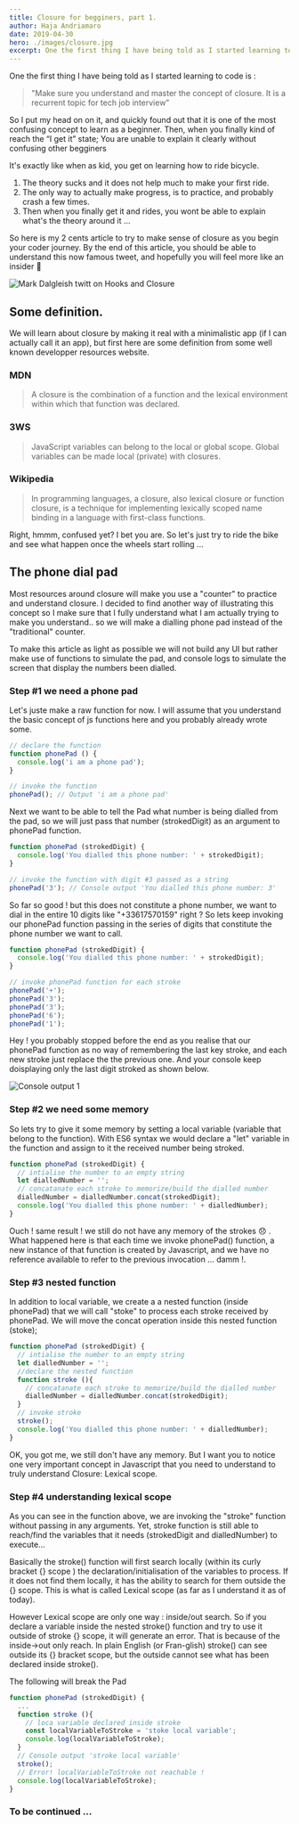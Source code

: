 ```yaml
---
title: Closure for begginers, part 1.
author: Haja Andriamaro
date: 2019-04-30
hero: ./images/closure.jpg
excerpt: One the first thing I have being told as I started learning to code is
---
```


One the first thing I have being told as I started learning to code is : 
> "Make sure you understand and master the concept of closure. It is a recurrent topic for tech job interview"

So I put my head on on it, and quickly found out that it is one of the most confusing concept to learn as a beginner. Then, when  you finally kind of reach the “I get it” state; You are unable to explain it clearly without confusing other begginers

It's exactly like when as kid, you get on learning how to ride bicycle. 

1. The theory sucks and it does not help much to make your first ride. 
2. The only way to actually make progress, is to practice, and probably crash a few times.
3. Then when you finally get it and rides, you wont be able to explain what's the theory around it ...

So here is my 2 cents article to try to make sense of closure as you begin your coder journey. By the end of this article, you should be able to understand this now famous tweet, and hopefully you will feel more like an insider 🙂

<div className="Image__Small">
  <img
    src="./images/closure-twit.png"
    alt="Mark Dalgleish twitt on Hooks and Closure"
  />
</div>

## Some definition.

We will learn about closure by making it real with a minimalistic app (if I can actually call it an app), but first here are some definition from some well known developper resources website.

### MDN 

> A closure is the combination of a function and the lexical environment within which that function was declared.

### 3WS 

> JavaScript variables can belong to the local or global scope. Global variables can be made local (private) with closures.

### Wikipedia 

> In programming languages, a closure, also lexical closure or function closure, is a technique for implementing lexically scoped name binding in a language with first-class functions.


Right, hmmm, confused yet? I bet you are. So let's just try to ride the bike and see what happen once the wheels start rolling ...

## The phone dial pad

Most resources around closure will make you use a "counter" to practice and understand closure. I decided to find another way of illustrating this concept so I make sure that I fully understand what I am actually trying to make you understand.. so we will make a dialling phone pad instead of the "traditional" counter.

To make this article as light as possible we will not build any UI but rather make use of functions to simulate the pad, and console logs to simulate the screen that display the numbers been dialled.

### Step #1 we need a phone pad

Let's juste make a raw function for now. I will assume that you understand the basic concept of js functions here and you probably already wrote some.

```javascript 
// declare the function
function phonePad () {
  console.log('i am a phone pad');
}

// invoke the function
phonePad(); // Output 'i am a phone pad'
```

Next we want to be able to tell the Pad what number is being dialled from the pad, so we will just pass that number (strokedDigit) as an argument to phonePad function.

```javascript
function phonePad (strokedDigit) {
  console.log('You dialled this phone number: ' + strokedDigit);
}

// invoke the function with digit #3 passed as a string
phonePad('3'); // Console output 'You dialled this phone number: 3'
```
So far so good ! but this does not constitute a phone number, we want to dial in the entire 10 digits like "+33617570159" right ? So lets keep invoking our phonePad function passing in the series of digits that constitute the phone number we want to call.

```javascript
function phonePad (strokedDigit) {
  console.log('You dialled this phone number: ' + strokedDigit);
}

// invoke phonePad function for each stroke 
phonePad('+');
phonePad('3');
phonePad('3');
phonePad('6');
phonePad('1');
```

Hey ! you probably stopped before the end as you realise that our phonePad function as no way of remembering the last key stroke, and each new stroke just replace the the previous one. 
And your console keep doisplaying only the last digit stroked as shown below.

<div className="Image__Small">
  <img
    src="./images/console-1.png"
    alt="Console output 1"
  />
</div>

### Step #2 we need some memory

So lets try to give it some memory by setting a local variable (variable that belong to the function). With ES6 syntax we would declare a "let" variable in the function and assign to it the received number being stroked.

```javascript
function phonePad (strokedDigit) {
  // intialise the number to an empty string
  let dialledNumber = '';
  // concatanate each stroke to memorize/build the dialled number
  dialledNumber = dialledNumber.concat(strokedDigit);
  console.log('You dialled this phone number: ' + dialledNumber);
}
```

Ouch ! same result ! we still do not have any memory of the strokes 😞 . What happened here is that each time we invoke phonePad() function, a new instance of that function is created by Javascript,  and we have no reference available to refer to the previous invocation ... damm !. 

### Step #3 nested function

In addition to local variable, we create a a nested function (inside phonePad) that we will call "stoke" to process each stroke received by phonePad. We will move the concat operation inside this nested function (stoke);

```javascript
function phonePad (strokedDigit) {
  // intialise the number to an empty string
  let dialledNumber = '';
  //declare the nested function
  function stroke (){
    // concatanate each stroke to memorize/build the dialled number
    dialledNumber = dialledNumber.concat(strokedDigit);
  }
  // invoke stroke
  stroke();
  console.log('You dialled this phone number: ' + dialledNumber);
}
```

OK, you got me, we still don't have any memory. But I want you to notice one very important concept in Javascript that you need to understand to truly understand Closure: Lexical scope.

### Step #4 understanding lexical scope

As you can see in the function above, we are invoking the "stroke" function without passing in any arguments. Yet, stroke function is still able to reach/find the variables that it needs (strokedDigit and dialledNumber) to execute... 

Basically the stroke() function will first search locally (within its curly bracket {} scope ) the declaration/initialisation of the variables to process. If it does not find them locally, it has the ability to search for them outside the {} scope. 
This is what is called Lexical scope (as far as I understand it as of today). 

However Lexical scope are only one way : inside/out search. So if you declare a variable inside the nested stroke() function and try to use it outside of stroke {} scope, it will generate an error. 
That is because of the inside->out only reach. In plain English (or Fran-glish) stroke() can see outside its {} bracket scope, but the outside cannot see what has been declared inside stroke().

The following will break the Pad

```javascript
function phonePad (strokedDigit) {
  ...
  function stroke (){
    // loca variable declared inside stroke
    const localVariableToStroke = 'stoke local variable';
    console.log(localVariableToStroke);  
  }
  // Console output 'stroke local variable'
  stroke(); 
  // Error! localVariableToStroke not reachable !
  console.log(localVariableToStroke); 
}
```

### To be continued ...